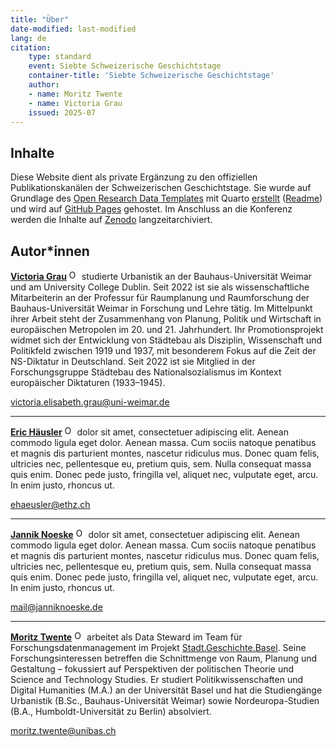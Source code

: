 ```yaml
---
title: "Über"
date-modified: last-modified
lang: de
citation:
    type: standard
    event: Siebte Schweizerische Geschichtstage
    container-title: 'Siebte Schweizerische Geschichtstage'
    author:
    - name: Moritz Twente
    - name: Victoria Grau
    issued: 2025-07
---
```


## Inhalte

Diese Website dient als private Ergänzung zu den offiziellen Publikationskanälen der Schweizerischen Geschichtstage. Sie wurde auf Grundlage des [Open Research Data Templates](https://maehr.github.io/open-research-data-template/) mit Quarto [erstellt](https://github.com/mtwente/geschichtstage25) ([Readme](/docs/readme.qmd)) und wird auf [GitHub Pages](https://pages.github.com/) gehostet. Im Anschluss an die Konferenz werden die Inhalte auf [Zenodo](https://www.zenodo.org/) langzeitarchiviert.

## Autor*innen

[**Victoria Grau**](https://orcid.org/0000-0003-4194-0835) <a href="https://orcid.org/0000-0003-4194-0835" target="_blank">![ORCID](../assets/img/ORCID-iD_icon_vector.svg){width=16}</a> studierte Urbanistik an der Bauhaus-Universität Weimar und am University College Dublin. Seit 2022 ist sie als wissenschaftliche Mitarbeiterin an der Professur für Raumplanung und Raumforschung der Bauhaus-Universität Weimar in Forschung und Lehre tätig. Im Mittelpunkt ihrer Arbeit steht der Zusammenhang von Planung, Politik und Wirtschaft in europäischen Metropolen im 20. und 21. Jahrhundert. Ihr Promotionsprojekt widmet sich der Entwicklung von Städtebau als Disziplin, Wissenschaft und Politikfeld zwischen 1919 und 1937, mit besonderem Fokus auf die Zeit der NS-Diktatur in Deutschland. Seit 2022 ist sie Mitglied in der Forschungsgruppe Städtebau des Nationalsozialismus im Kontext europäischer Diktaturen (1933--1945).

[victoria.elisabeth.grau@uni-weimar.de](mailto:victoria.elisabeth.grau@uni-weimar.de)

---

[**Eric Häusler**](https://orcid.org/0000-0002-1530-0562) <a href="https://orcid.org/0000-0002-1530-0562" target="_blank">![ORCID](../assets/img/ORCID-iD_icon_vector.svg){width=16}</a> dolor sit amet, consectetuer adipiscing elit. Aenean commodo ligula eget dolor. Aenean massa. Cum sociis natoque penatibus et magnis dis parturient montes, nascetur ridiculus mus. Donec quam felis, ultricies nec, pellentesque eu, pretium quis, sem. Nulla consequat massa quis enim. Donec pede justo, fringilla vel, aliquet nec, vulputate eget, arcu. In enim justo, rhoncus ut. 

[ehaeusler@ethz.ch](mailto:ehaeusler@ethz.ch)

---

[**Jannik Noeske**](https://orcid.org/0000-0001-6314-2880) <a href="https://orcid.org/0000-0001-6314-2880" target="_blank">![ORCID](../assets/img/ORCID-iD_icon_vector.svg){width=16}</a> dolor sit amet, consectetuer adipiscing elit. Aenean commodo ligula eget dolor. Aenean massa. Cum sociis natoque penatibus et magnis dis parturient montes, nascetur ridiculus mus. Donec quam felis, ultricies nec, pellentesque eu, pretium quis, sem. Nulla consequat massa quis enim. Donec pede justo, fringilla vel, aliquet nec, vulputate eget, arcu. In enim justo, rhoncus ut.

[mail@janniknoeske.de](mailto:mail@janniknoeske.de)

---

[**Moritz Twente**](https://orcid.org/0009-0005-7187-9774) <a href="https://orcid.org/0009-0005-7187-9774" target="_blank">![ORCID](../assets/img/ORCID-iD_icon_vector.svg){width=16}</a> arbeitet als Data Steward im Team für Forschungsdatenmanagement im Projekt [Stadt.Geschichte.Basel](https://www.stadtgeschichtebasel.ch/). Seine Forschungsinteressen betreffen die Schnittmenge von Raum, Planung und Gestaltung -- fokussiert auf Perspektiven der politischen Theorie und Science and Technology Studies. Er studiert Politikwissenschaften und Digital Humanities (M.A.) an der Universität Basel und hat die Studiengänge Urbanistik (B.Sc., Bauhaus-Universität Weimar) sowie Nordeuropa-Studien (B.A., Humboldt-Universität zu Berlin) absolviert.

[moritz.twente@unibas.ch](mailto:moritz.twente@unibas.ch)